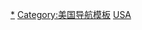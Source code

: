 {{Navbox
|name       = 美國官方國家象徵
|title      = [[美国国家象征]]
|bodyclass  = hlist
|image      = 
|above      = 
|state      = 

|group1     = 象徵
|list1      = 
*[[美國國旗]]
*[[美國國徽]]
*[[白头海雕]]
*[[山姆大叔]]
*{{link-en|格蘭特將軍之樹|General Grant (tree)}}
*《{{link-en|美國信條|American Creed}}》
*《[[效忠宣誓]]》
*[[蔷薇属|玫瑰]]
*[[栎属]]
*[[美洲野牛]]

|group2     = 爱国歌曲
|list2      = 
*《[[星條旗 (美國國歌)|星條旗]]》
*《[[迪克西]]》
*《[[美麗的美利堅]]》
*《[[星條旗永不落]]》
*《[[向統帥致敬]]》
*《[[哥伦比亚万岁]]》
*《[[我的国家属于你]]》
*《[[天佑美国_(厄文·博林歌曲)|天佑美国]]》
*《[[眾生揚聲歌頌]]》
*《[[陆军永远向前]]》
*《[[起錨歌]]》
*《[[歌颂海军陆战队]]》
*《[[忠诚进行曲]]》
*《[[美国空军之歌|空军之歌]]》
*《[[时刻准备着]]》
*《[[华盛顿邮报进行曲]]》
*《[[共和國戰歌]]》
*《[[洋基歌]]》

|group3     = [[国家格言|格言]]
|list3      =
*[[我們信仰上帝]]
*[[合眾為一]]
*{{link-en|時代新秩序|Novus ordo seclorum}}

|group4     = 地標
|list4      =
*[[自由女神像]]
*[[自由鐘]]
*[[拉什莫爾山]]
*[[金門大橋]]
*[[國家廣場]]
*[[大峽谷]]
*[[黃石國家公園]]

|below = 
}}<noinclude>

[[Category:美國國家象徵|*]]
[[Category:美国导航模板]]
[[Category:国家象征导航模板|USA]]
</noinclude>